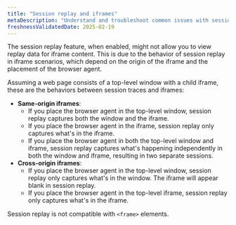 ```yaml
---
title: "Session replay and iframes"
metaDescription: "Understand and troubleshoot common issues with session replay and iframes behavior"
freshnessValidatedDate: 2025-02-19
---
```


The session replay feature, when enabled, might not allow you to view replay data for iframe content. This is due to the behavior of session replay in iframe scenarios, which depend on the origin of the iframe and the placement of the browser agent.

Assuming a web page consists of a top-level window with a child iframe, these are the behaviors between session traces and iframes:   
  * **Same-origin iframes**:
    * If you place the browser agent in the top-level window, session replay captures both the window and the iframe.
    * If you place the browser agent in the iframe, session replay only captures what's in the iframe.
    * If you place the browser agent in both the top-level window and iframe, session replay captures what's happening independently in both the window and iframe, resulting in two separate sessions.
  * **Cross-origin iframes**:
    * If you place the browser agent in the top-level window, session replay only captures what's in the window. The iframe will appear blank in session replay.
    * If you place the browser agent in the top-level iframe, session replay only captures what's in the iframe.

Session replay is not compatible with `<frame>` elements.
